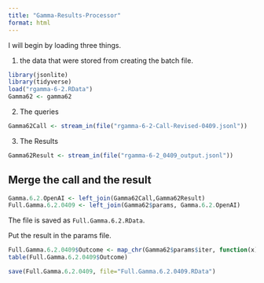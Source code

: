 ```yaml
---
title: "Gamma-Results-Processor"
format: html
---
```


I will begin by loading three things.  

1. the data that were stored from creating the batch file.

```r
library(jsonlite)
library(tidyverse)
load("rgamma-6-2.RData")
Gamma62 <- gamma62
```

2. The queries

```r
Gamma62Call <- stream_in(file("rgamma-6-2-Call-Revised-0409.jsonl"))
```

3. The Results

```r
Gamma62Result <- stream_in(file("rgamma-6-2_0409_output.jsonl"))
```

## Merge the call and the result

```r
Gamma.6.2.OpenAI <- left_join(Gamma62Call,Gamma62Result)
Full.Gamma.6.2.0409 <- left_join(Gamma62$params, Gamma.6.2.OpenAI)
```

The file is saved as `Full.Gamma.6.2.RData`.

Put the result in the params file.

```r
Full.Gamma.6.2.0409$Outcome <- map_chr(Gamma62$params$iter, function(x) { unlist(Gamma62Result$response$body$choices[[x]][[2]][2]) })
table(Full.Gamma.6.2.0409$Outcome)
```

```r
save(Full.Gamma.6.2.0409, file="Full.Gamma.6.2.0409.RData")
```

